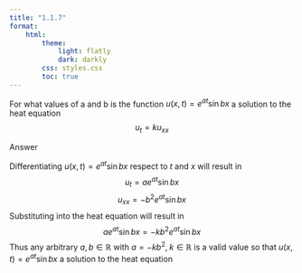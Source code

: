 ```yaml
---
title: "1.1.7"
format:
    html:
        theme:
            light: flatly
            dark: darkly
        css: styles.css
        toc: true
---
```


For what values of a and b is the function $u(x, t) = e^{at}\sin bx$ a solution to the heat equation $$u_t = ku_{xx}$$

Answer

Differentiating $u(x, t) = e^{at}\sin bx$ respect to $t$ and $x$ will result in $$u_t = ae^{at}\sin bx$$ $$u_{xx} = -b^2e^{at}\sin bx$$
Substituting into the heat equation will result in $$ae^{at}\sin bx = -kb^2e^{at}\sin bx$$
Thus any arbitrary $a,b\in\mathbb{R}$ with $a = -kb^2, \; k \in \mathbb{R}$ is a valid value so that $u(x, t) = e^{at}\sin bx$ a solution to the heat equation
